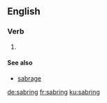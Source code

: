 ==English==

===Verb===
{{head|en|present participle}}

# {{present participle of|sabre|lang=en|nocat=1}}

====See also====
* [[sabrage]]

[[de:sabring]]
[[fr:sabring]]
[[ku:sabring]]